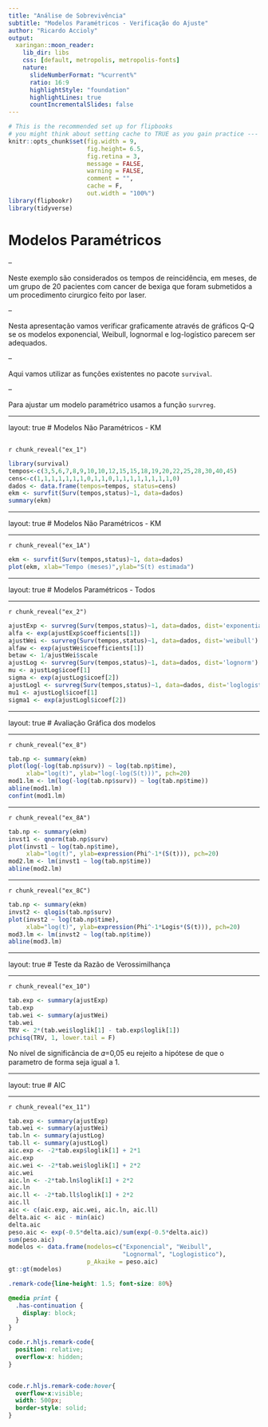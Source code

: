 ```yaml
---
title: "Análise de Sobrevivência"
subtitle: "Modelos Paramétricos - Verificação do Ajuste"
author: "Ricardo Accioly"
output:
  xaringan::moon_reader:
    lib_dir: libs
    css: [default, metropolis, metropolis-fonts]
    nature:
      slideNumberFormat: "%current%"
      ratio: 16:9
      highlightStyle: "foundation"
      highlightLines: true
      countIncrementalSlides: false
---
```



```r
# This is the recommended set up for flipbooks
# you might think about setting cache to TRUE as you gain practice --- building flipbooks from scratch can be time consuming
knitr::opts_chunk$set(fig.width = 9, 
                      fig.height= 6.5,  
                      fig.retina = 3, 
                      message = FALSE, 
                      warning = FALSE, 
                      comment = "", 
                      cache = F, 
                      out.width = "100%")
library(flipbookr)
library(tidyverse)
```


# Modelos Paramétricos

--

Neste exemplo são considerados os tempos de reincidência, em meses, de um grupo de 20 pacientes com cancer de bexiga que foram submetidos a um procedimento cirurgico feito por laser. 

-- 

Nesta apresentação vamos verificar graficamente  através de gráficos Q-Q se os modelos exponencial, Weibull, lognormal e log-logístico parecem ser adequados. 

--

Aqui vamos utilizar as funções existentes no pacote `survival`. 

--

Para ajustar um modelo paramétrico usamos a função `survreg`.

---

layout: true
# Modelos Não Paramétricos - KM


<!-- get a flipbook version of the my_cars code chunk - pauses are where parentheses are balanced -->
---

`r chunk_reveal("ex_1")`

```r
library(survival)
tempos<-c(3,5,6,7,8,9,10,10,12,15,15,18,19,20,22,25,28,30,40,45)
cens<-c(1,1,1,1,1,1,1,0,1,1,0,1,1,1,1,1,1,1,1,0)
dados <- data.frame(tempos=tempos, status=cens)
ekm <- survfit(Surv(tempos,status)~1, data=dados)
summary(ekm)
```

---

layout: true
# Modelos Não Paramétricos - KM

---

`r chunk_reveal("ex_1A")`

```r
ekm <- survfit(Surv(tempos,status)~1, data=dados)
plot(ekm, xlab="Tempo (meses)",ylab="S(t) estimada")
```

---

layout: true
# Modelos Paramétricos - Todos

---

`r chunk_reveal("ex_2")`

```r
ajustExp <- survreg(Surv(tempos,status)~1, data=dados, dist='exponential')
alfa <- exp(ajustExp$coefficients[1])
ajustWei <- survreg(Surv(tempos,status)~1, data=dados, dist='weibull')
alfaw <- exp(ajustWei$coefficients[1])
betaw <- 1/ajustWei$scale
ajustLog <- survreg(Surv(tempos,status)~1, data=dados, dist='lognorm')
mu <- ajustLog$icoef[1]
sigma <- exp(ajustLog$icoef[2])
ajustLogl <- survreg(Surv(tempos,status)~1, data=dados, dist='loglogistic')
mu1 <- ajustLogl$icoef[1]
sigma1 <- exp(ajustLogl$icoef[2])

```


---

layout: true
#  Avaliação Gráfica dos modelos 

---

`r chunk_reveal("ex_8")`

```r
tab.np <- summary(ekm)
plot(log(-log(tab.np$surv)) ~ log(tab.np$time),
     xlab="log(t)", ylab="log(-log(S(t)))", pch=20)
mod1.lm <- lm(log(-log(tab.np$surv)) ~ log(tab.np$time))
abline(mod1.lm)
confint(mod1.lm)
```

---

`r chunk_reveal("ex_8A")`

```r
tab.np <- summary(ekm)
invst1 <- qnorm(tab.np$surv)
plot(invst1 ~ log(tab.np$time),
     xlab="log(t)", ylab=expression(Phi^-1*(S(t))), pch=20)
mod2.lm <- lm(invst1 ~ log(tab.np$time))
abline(mod2.lm)
```


---

`r chunk_reveal("ex_8C")`

```r
tab.np <- summary(ekm)
invst2 <- qlogis(tab.np$surv) 
plot(invst2 ~ log(tab.np$time),
     xlab="log(t)", ylab=expression(Phi^-1*Logis*(S(t))), pch=20)
mod3.lm <- lm(invst2 ~ log(tab.np$time))
abline(mod3.lm)
```

---

layout: true
#  Teste da Razão de Verossimilhança 

---

`r chunk_reveal("ex_10")`

```r
tab.exp <- summary(ajustExp)
tab.exp
tab.wei <- summary(ajustWei)
tab.wei
TRV <- 2*(tab.wei$loglik[1] - tab.exp$loglik[1])
pchisq(TRV, 1, lower.tail = F)
```

No nível de significância de 𝛼=0,05 eu rejeito a hipótese de que o parametro de forma seja igual a 1.

---

layout: true
#  AIC 

---

`r chunk_reveal("ex_11")`

```r
tab.exp <- summary(ajustExp)
tab.wei <- summary(ajustWei)
tab.ln <- summary(ajustLog)
tab.ll <- summary(ajustLogl)
aic.exp <- -2*tab.exp$loglik[1] + 2*1
aic.exp
aic.wei <- -2*tab.wei$loglik[1] + 2*2
aic.wei
aic.ln <- -2*tab.ln$loglik[1] + 2*2
aic.ln
aic.ll <- -2*tab.ll$loglik[1] + 2*2
aic.ll
aic <- c(aic.exp, aic.wei, aic.ln, aic.ll)
delta.aic <- aic - min(aic)
delta.aic
peso.aic <- exp(-0.5*delta.aic)/sum(exp(-0.5*delta.aic))
sum(peso.aic)
modelos <- data.frame(modelos=c("Exponencial", "Weibull",
                                "Lognormal", "Loglogistico"),
                      p_Akaike = peso.aic)
gt::gt(modelos)

```




<!-- adjust font size in this css code chunk, currently 80 -->

```css
.remark-code{line-height: 1.5; font-size: 80%}

@media print {
  .has-continuation {
    display: block;
  }
}

code.r.hljs.remark-code{
  position: relative;
  overflow-x: hidden;
}


code.r.hljs.remark-code:hover{
  overflow-x:visible;
  width: 500px;
  border-style: solid;
}
```



